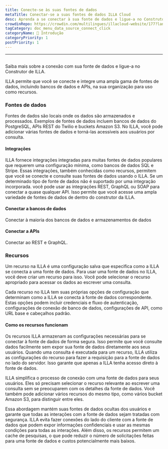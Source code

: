 ```yaml
---
title: Conecte-se às suas fontes de dados
metaTitle: Conectar-se a suas fontes de dados ILLA Cloud
desc: Aprenda a se conectar à sua fonte de dados e ligue-a no Construtor de ILLA para acessar e manipular dados em suas aplicações.
crowdinRepo: https://crowdin.com/multilingues/illacloud-website/177?languages=pt&filter=basic&value=0
tagCategory: doc_menu_data_source_connect_click
categoryName: 👋 Introdução
categoryPriority: 1
postPriority: 1
---
```


* * *

## <h2 hidden>Conectar-se a suas fontes de dados (ação)</h2>

Saiba mais sobre a conexão com sua fonte de dados e ligue-a no Construtor de ILLA.

ILLA permite que você se conecte e integre uma ampla gama de fontes de dados, incluindo bancos de dados e APIs, na sua organização para uso como recursos.

### Fontes de dados

Fontes de dados são locais onde os dados são armazenados e processados. Exemplos de fontes de dados incluem bancos de dados do PostgreSQL, APIs REST do Twilio e buckets Amazon S3. No ILLA, você pode adicionar várias fontes de dados e torná-las acessíveis aos usuários por consulta.

#### Integrações

ILLA fornece integrações integradas para muitas fontes de dados populares que requerem uma configuração mínima, como bancos de dados SQL e Stripe. Essas integrações, também conhecidas como recursos, permitem que você se conecte e consulte suas fontes de dados usando o ILLA. Se um determinado tipo de fonte de dados não é suportado por uma integração incorporada. você pode usar as integrações REST, GraphQL ou SOAP para conectar a quase qualquer API. Isso permite que você acesse uma ampla variedade de fontes de dados de dentro do construtor da ILLA.

#### Conectar a bancos de dados

Conectar à maioria dos bancos de dados e armazenamentos de dados

#### Conectar a APIs

Conectar ao REST e GraphQL.

### Recursos

Um recurso na ILLA é uma configuração salva que especifica como a ILLA se conecta a uma fonte de dados. Para usar uma fonte de dados no ILLA, você deve criar um recurso para isso. Você pode selecionar o recurso apropriado para acessar os dados ao escrever uma consulta.

Cada recurso no ILLA tem suas próprias opções de configuração que determinam como a ILLA se conecta à fonte de dados correspondente. Estas opções podem incluir credenciais e fluxo de autenticação, configurações de conexão de banco de dados, configurações de API, como URL base e cabeçalhos padrão.

#### Como os recursos funcionam

Os recursos ILLA armazenam as configurações necessárias para se conectar à fonte de dados de forma segura. Isso permite que você consulte dados facilmente sem expor sua fonte de dados diretamente aos seus usuários. Quando uma consulta é executada para um recurso, ILLA utiliza as configurações do recurso para fazer a requisição para a fonte de dados no lado do servidor. Isso garante que apenas a ILLA tenha acesso direto à fonte de dados.

ILLA simplifica o processo de conexão com uma fonte de dados para seus usuários. Eles só precisam selecionar o recurso relevante ao escrever uma consulta sem se preocuparem com os detalhes da fonte de dados. Você também pode adicionar vários recursos do mesmo tipo, como vários bucket Amazon S3, para distinguir entre eles.

Essa abordagem mantém suas fontes de dados ocultas dos usuários e garante que todas as interações com a fonte de dados sejam tratadas com segurança. ILLA evita fazer conexões do lado do cliente com a fonte de dados que podem expor informações confidenciais e usar as mesmas condições para todas as interações. Além disso, os recursos permitem um cache de pesquisas, o que pode reduzir o número de solicitações feitas para uma fonte de dados e custos potencialmente mais baixos.
